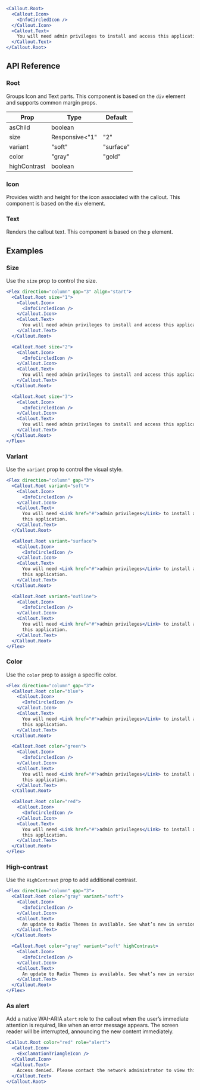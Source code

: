 ```jsx live=true
<Callout.Root>
  <Callout.Icon>
    <InfoCircledIcon />
  </Callout.Icon>
  <Callout.Text>
    You will need admin privileges to install and access this application.
  </Callout.Text>
</Callout.Root>
```

## API Reference

### Root

Groups Icon and Text parts. This component is based on the `div` element and supports common margin props.

| Prop | Type | Default |
| --- | --- | --- |
| asChild | boolean |  |
| size | Responsive<"1" | "2" | "3"> | "2" |
| variant | "soft" | "surface" | "outline" | "soft" |
| color | "gray" | "gold" | "bronze" | "brown" | "yellow" | "amber" | "orange" | "tomato" | "red" | "ruby" | "crimson" | "pink" | "plum" | "purple" | "violet" | "iris" | "indigo" | "blue" | "cyan" | "teal" | "jade" | "green" | "grass" | "lime" | "mint" | "sky" |  |
| highContrast | boolean |  |


### Icon

Provides width and height for the icon associated with the callout. This component is based on the `div` element.

### Text

Renders the callout text. This component is based on the `p` element.

## Examples

### Size

Use the `size` prop to control the size.

```jsx live=true
<Flex direction="column" gap="3" align="start">
  <Callout.Root size="1">
    <Callout.Icon>
      <InfoCircledIcon />
    </Callout.Icon>
    <Callout.Text>
      You will need admin privileges to install and access this application.
    </Callout.Text>
  </Callout.Root>

  <Callout.Root size="2">
    <Callout.Icon>
      <InfoCircledIcon />
    </Callout.Icon>
    <Callout.Text>
      You will need admin privileges to install and access this application.
    </Callout.Text>
  </Callout.Root>

  <Callout.Root size="3">
    <Callout.Icon>
      <InfoCircledIcon />
    </Callout.Icon>
    <Callout.Text>
      You will need admin privileges to install and access this application.
    </Callout.Text>
  </Callout.Root>
</Flex>
```

### Variant

Use the `variant` prop to control the visual style.

```jsx live=true
<Flex direction="column" gap="3">
  <Callout.Root variant="soft">
    <Callout.Icon>
      <InfoCircledIcon />
    </Callout.Icon>
    <Callout.Text>
      You will need <Link href="#">admin privileges</Link> to install and access
      this application.
    </Callout.Text>
  </Callout.Root>

  <Callout.Root variant="surface">
    <Callout.Icon>
      <InfoCircledIcon />
    </Callout.Icon>
    <Callout.Text>
      You will need <Link href="#">admin privileges</Link> to install and access
      this application.
    </Callout.Text>
  </Callout.Root>

  <Callout.Root variant="outline">
    <Callout.Icon>
      <InfoCircledIcon />
    </Callout.Icon>
    <Callout.Text>
      You will need <Link href="#">admin privileges</Link> to install and access
      this application.
    </Callout.Text>
  </Callout.Root>
</Flex>
```

### Color

Use the `color` prop to assign a specific color.

```jsx live=true
<Flex direction="column" gap="3">
  <Callout.Root color="blue">
    <Callout.Icon>
      <InfoCircledIcon />
    </Callout.Icon>
    <Callout.Text>
      You will need <Link href="#">admin privileges</Link> to install and access
      this application.
    </Callout.Text>
  </Callout.Root>

  <Callout.Root color="green">
    <Callout.Icon>
      <InfoCircledIcon />
    </Callout.Icon>
    <Callout.Text>
      You will need <Link href="#">admin privileges</Link> to install and access
      this application.
    </Callout.Text>
  </Callout.Root>

  <Callout.Root color="red">
    <Callout.Icon>
      <InfoCircledIcon />
    </Callout.Icon>
    <Callout.Text>
      You will need <Link href="#">admin privileges</Link> to install and access
      this application.
    </Callout.Text>
  </Callout.Root>
</Flex>
```

### High-contrast

Use the `HighContrast` prop to add additional contrast.

```jsx live=true line="11"
<Flex direction="column" gap="3">
  <Callout.Root color="gray" variant="soft">
    <Callout.Icon>
      <InfoCircledIcon />
    </Callout.Icon>
    <Callout.Text>
      An update to Radix Themes is available. See what’s new in version 3.2.0.
    </Callout.Text>
  </Callout.Root>

  <Callout.Root color="gray" variant="soft" highContrast>
    <Callout.Icon>
      <InfoCircledIcon />
    </Callout.Icon>
    <Callout.Text>
      An update to Radix Themes is available. See what’s new in version 3.2.0.
    </Callout.Text>
  </Callout.Root>
</Flex>
```

### As alert

Add a native WAI-ARIA `alert` role to the callout when the user’s immediate attention is required, like when an error message appears. The screen reader will be interrupted, announcing the new content immediately.

```jsx live=true
<Callout.Root color="red" role="alert">
  <Callout.Icon>
    <ExclamationTriangleIcon />
  </Callout.Icon>
  <Callout.Text>
    Access denied. Please contact the network administrator to view this page.
  </Callout.Text>
</Callout.Root>
```

